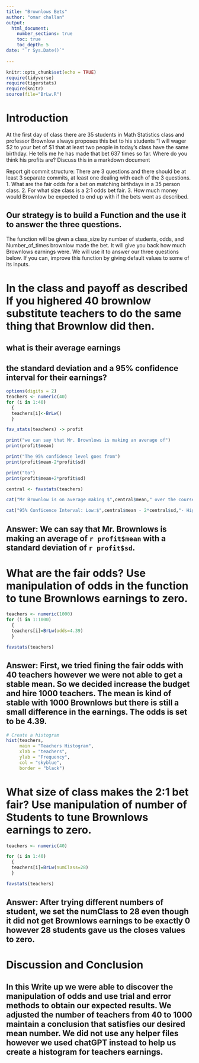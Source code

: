 ```yaml
---
title: "Brownlows Bets"
author: "omar challan"
output: 
  html_document:
    number_sections: true
    toc: true
    toc_depth: 5
date: "`r Sys.Date()`"    
    
---
```

```r
knitr::opts_chunk$set(echo = TRUE)
require(tidyverse)
require(tigerstats)
require(knitr)
source(file="BrLw.R")
```

<!-- We recommend you use git branches -- create a separate branch for each major section i.e. Introduction, Methods, Results, Inferential Results, and Discussion and Conclusions - leave the YAML block untouched until the final merge where you put in your own name !-->

# Introduction

<!--In this section you explain what you are trying to show.  Where did the data come from?  What is the research or other question you are trying to answer?!-->

At the first day of class there are 35 students in Math Statistics class and professor Brownlow always proposes this bet to his students "I will wager $2 to your bet of $1 that at least two people in today's class have  the same birthday.  He tells me he has made that bet 637 times so far. Where do you think his profits are? Discuss this in a markdown document
 
Report git commit structure:
There are 3 questions and there should be at least 3 separate commits, at least one dealing with each of the 3 questions.
1. What are the fair odds for a bet on matching birthdays in a 35 person class.
2. For what size class is a 2:1 odds bet fair.
3. How much money would Brownlow be expected to end up with if the bets went as described.

## Our strategy is to build a Function and the use it to answer the three questions. 

The function will be given a class_size by number of students, odds, and Number_of_times brownlow made the bet.  It will give you back how much Brownlows earnings were. We will use it to answer our three questions below. If you can, improve this function by giving default values to some of its inputs. 

# In the class and payoff as described If you highered 40 brownlow substitute teachers to do the same thing that Brownlow did then.
## what is their average earnings
## the standard deviation and a 95% confidence interval for their earnings?
  
<!--Explain and display your method of coming up with a 95% confidence interval of  professor Brownlows winnings (or losings)-->

```r
options(digits = 2)
teachers <- numeric(40)
for (i in 1:40)
  {
  teachers[i]<-BrLw()
  }

fav_stats(teachers) -> profit

print("we can say that Mr. Brownlows is making an average of")
print(profit$mean)

print("The 95% confidence level goes from")
print(profit$mean-2*profit$sd)

print("to")
print(profit$mean+2*profit$sd)

```

```r

central <- favstats(teachers)

cat("Mr Brownlow is on average making $",central$mean," over the course of the experiemnt.\n")

cat("95% Conficence Interval: Low:$",central$mean - 2*central$sd,"- High $", central$mean + 2*central$sd)

```

## Answer:  We can say that Mr. Brownlows is making an average of `r profit$mean` with a standard deviation of `r profit$sd`.

# What are the fair odds? Use manipulation of odds in the function to tune Brownlows earnings to zero. 


<!--Decide on your methods:  In this section explain the approach you will take to attack the issue --- how will you decide on a likely estimate of professor Brownlow's earnings or losses after 637 bets. Also explain how you construct a 95% confidence interval about your estimate of his winnings !-->

```r

teachers <- numeric(1000)
for (i in 1:1000)
  {
  teachers[i]=BrLw(odds=4.39)
  }

favstats(teachers)

```

## Answer: First, we tried fining the fair odds with 40 teachers however we were not able to get a stable mean. So we decided increase the budget and hire 1000 teachers. The mean is kind of stable with 1000 Brownlows but there is still a small difference in the earnings. The odds is set to be 4.39.

```r
# Create a histogram
hist(teachers, 
     main = "Teachers Histogram",
     xlab = "teachers",
     ylab = "Frequency",
     col = "skyblue",
     border = "black")

```

# What size of class makes the 2:1 bet fair?  Use manipulation of number of Students to tune Brownlows earnings to zero.

<!--Explain and display the results of your method of coming up with the estimate of professor Brownlows betting profits!-->

```r

teachers <- numeric(40)

for (i in 1:40)
  {
  teachers[i]=BrLw(numClass=28)
  }

favstats(teachers)   

```

## Answer: After trying different numbers of student, we set the numClass to 28 even though it did not get Brownlows earnings to be exactly 0 however 28 students gave us the closes values to zero.

# Discussion and Conclusion

<!--Discussion and conclusion here.  If professor Brownlow is consistantly making or losing money how could he change his payout so that his profits center on zero?  Also discuss what size his class should be in order to have his current scheme balance at zero profit.!-->

## In this Write up we were able to discover the manipulation of odds and use trial and error methods to obtain our expected results. We adjusted the number of teachers from 40 to 1000 maintain a conclusion that satisfies our desired mean number. We did not use any helper files however we used chatGPT instead to help us create a histogram for teachers earnings. 